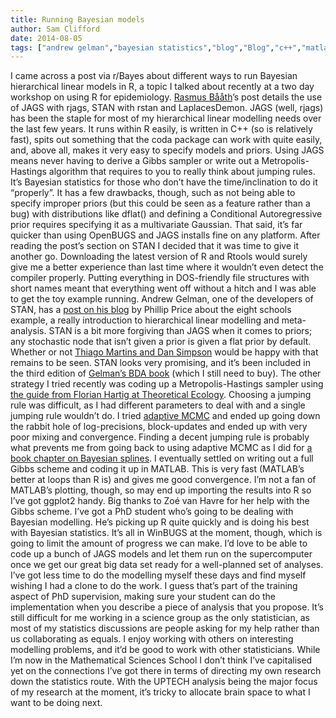 ```yaml
---
title: Running Bayesian models
author: Sam Clifford
date: 2014-08-05
tags: ["andrew gelman","bayesian statistics","blog","Blog","c++","matlab","programming","qut","R","science","stan","statistics","uptech"]
---
```


I came across a post via r/Bayes about different ways to run Bayesian hierarchical linear models in R, a topic I talked about recently at a two day workshop on using R for epidemiology. [Rasmus Bååth](http://www.sumsar.net/blog/2013/06/three-ways-to-run-bayesian-models-in-r/)'s post details the use of JAGS with rjags, STAN with rstan and LaplacesDemon. JAGS (well, rjags) has been the staple for most of my hierarchical linear modelling needs over the last few years. It runs within R easily, is written in C++ (so is relatively fast), spits out something that the coda package can work with quite easily, and, above all, makes it very easy to specify models and priors. Using JAGS means never having to derive a Gibbs sampler or write out a Metropolis-Hastings algorithm that requires to you to really think about jumping rules. It's Bayesian statistics for those who don't have the time/inclination to do it "properly". It has a few drawbacks, though, such as not being able to specify improper priors (but this could be seen as a feature rather than a bug) with distributions like dflat() and defining a Conditional Autoregressive prior requires specifying it as a multivariate Gaussian. That said, it's far quicker than using OpenBUGS and JAGS installs fine on any platform. After reading the post's section on STAN I decided that it was time to give it another go. Downloading the latest version of R and Rtools would surely give me a better experience than last time where it wouldn't even detect the compiler properly. Putting everything in DOS-friendly file structures with short names meant that everything went off without a hitch and I was able to get the toy example running. Andrew Gelman, one of the developers of STAN, has a [post on his blog](http://andrewgelman.com/2014/01/21/everything-need-know-bayesian-statistics-learned-eight-schools/) by Phillip Price about the eight schools example, a really introduction to hierarchical linear modelling and meta-analysis. STAN is a bit more forgiving than JAGS when it comes to priors; any stochastic node that isn't given a prior is given a flat prior by default. Whether or not [Thiago Martins and Dan Simpson](http://arxiv.org/abs/1403.4630) would be happy with that remains to be seen. STAN looks very promising, and it's been included in the third edition of [Gelman's BDA book](http://www.stat.columbia.edu/~gelman/book/) (which I still need to buy). The other strategy I tried recently was coding up a Metropolis-Hastings sampler using [the guide from Florian Hartig at Theoretical Ecology](http://theoreticalecology.wordpress.com/2010/09/17/metropolis-hastings-mcmc-in-r/). Choosing a jumping rule was difficult, as I had different parameters to deal with and a single jumping rule wouldn't do. I tried [adaptive MCMC](http://projecteuclid.org/euclid.bj/1130077595) and ended up going down the rabbit hole of log-precisions, block-updates and ended up with very poor mixing and convergence. Finding a decent jumping rule is probably what prevents me from going back to using adaptive MCMC as I did for [a book chapter on Bayesian splines](http://eprints.qut.edu.au/72987/). I eventually settled on writing out a full Gibbs scheme and coding it up in MATLAB. This is very fast (MATLAB's better at loops than R is) and gives me good convergence. I'm not a fan of MATLAB's plotting, though, so may end up importing the results into R so I've got ggplot2 handy. Big thanks to Zoé van Havre for her help with the Gibbs scheme. I've got a PhD student who's going to be dealing with Bayesian modelling. He's picking up R quite quickly and is doing his best with Bayesian statistics. It's all in WinBUGS at the moment, though, which is going to limit the amount of progress we can make. I'd love to be able to code up a bunch of JAGS models and let them run on the supercomputer once we get our great big data set ready for a well-planned set of analyses. I've got less time to do the modelling myself these days and find myself wishing I had a clone to do the work. I guess that's part of the training aspect of PhD supervision, making sure your student can do the implementation when you describe a piece of analysis that you propose. It's still difficult for me working in a science group as the only statistician, as most of my statistics discussions are people asking for my help rather than us collaborating as equals. I enjoy working with others on interesting modelling problems, and it'd be good to work with other statisticians. While I'm now in the Mathematical Sciences School I don't think I've capitalised yet on the connections I've got there in terms of directing my own research down the statistics route. With the UPTECH analysis being the major focus of my research at the moment, it's tricky to allocate brain space to what I want to be doing next.